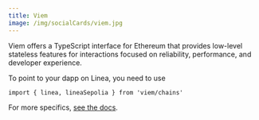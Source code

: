 ```yaml
---
title: Viem
image: /img/socialCards/viem.jpg
---
```


Viem offers a TypeScript interface for Ethereum that provides low-level
stateless features for interactions focused on reliability, performance, and
developer experience.

To point to your dapp on Linea, you need to use

```
import { linea, lineaSepolia } from 'viem/chains'
```

For more specifics, [see the docs](https://viem.sh/docs/chains/introduction).
